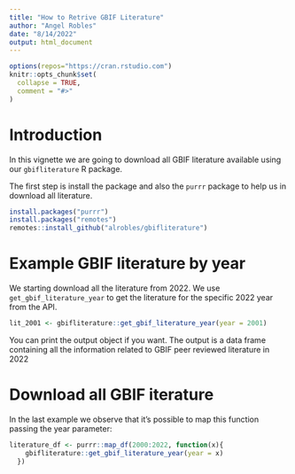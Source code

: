 ```yaml
---
title: "How to Retrive GBIF Literature"
author: "Angel Robles"
date: "8/14/2022"
output: html_document
---
```


```r

options(repos="https://cran.rstudio.com")
knitr::opts_chunk$set(
  collapse = TRUE,
  comment = "#>"
)
```

# Introduction
In this vignette we are going to download all GBIF literature available using
our `gbifliterature` R package.

The first step is install the package and also the `purrr` package to help us in download all literature.
```r
install.packages("purrr")
install.packages("remotes")
remotes::install_github("alrobles/gbifliterature")
```


# Example GBIF literature by year
We starting download all the literature from 2022. We use `get_gbif_literature_year` to get the literature for the specific 2022 year from the API.

```r
lit_2001 <- gbifliterature::get_gbif_literature_year(year = 2001)

```
You can print the output object if you want. The output is a data frame containing all the information related to GBIF peer reviewed literature in 2022

# Download all GBIF iterature
In the last example we observe that it's possible to map this function passing the year parameter:


```r

literature_df <- purrr::map_df(2000:2022, function(x){
    gbifliterature::get_gbif_literature_year(year = x)
  })
```

